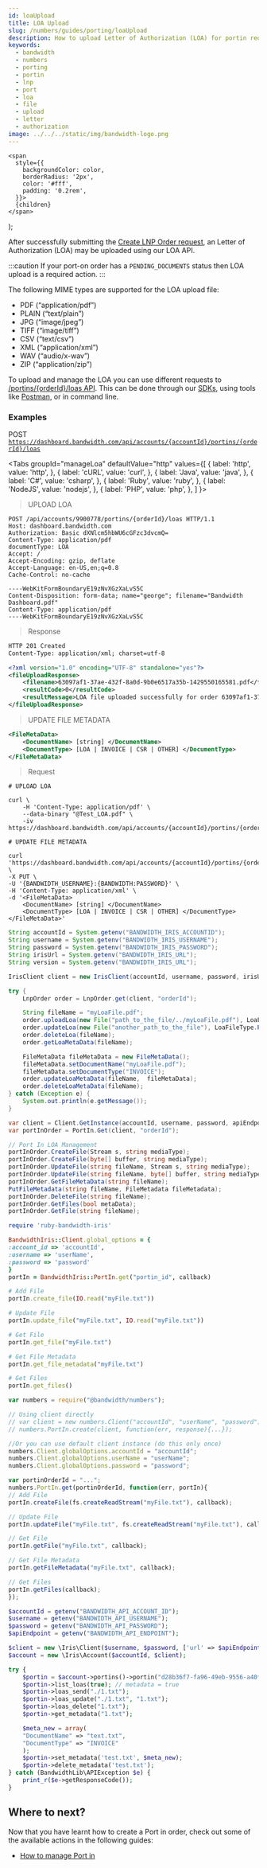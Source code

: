 ```yaml
---
id: loaUpload
title: LOA Upload
slug: /numbers/guides/porting/loaUpload
description: How to upload Letter of Authorization (LOA) for portin request
keywords:
  - bandwidth
  - numbers
  - porting
  - portin
  - lnp
  - port
  - loa
  - file
  - upload
  - letter
  - authorization
image: ../../../static/img/bandwidth-logo.png
---
```




    <span
      style={{
        backgroundColor: color,
        borderRadius: '2px',
        color: '#fff',
        padding: '0.2rem',
      }}>
      {children}
    </span>
  );


After successfully submitting the [Create LNP Order request](/docs/numbers/guides/porting/portingNumbers), an Letter of Authorization (LOA) may be uploaded using our LOA API.

:::caution
If your port-on order has a ```PENDING_DOCUMENTS``` status then LOA upload is a required action.
:::

The following MIME types are supported for the LOA upload file:

* PDF (“application/pdf”)
* PLAIN (“text/plain”)
* JPG (“image/jpeg”)
* TIFF (“image/tiff”)
* CSV (“text/csv”)
* XML (“application/xml”)
* WAV (“audio/x-wav”)
* ZIP (“application/zip”)


To upload and manage the LOA you can use different requests to [/portins/{orderId}/loas API](/apis/numbers/#operation/UploadPortinLoaFile). This can be done through our [SDKs](/sdks), using tools like [Postman](https://github.com/Bandwidth/postman), or in command line.

### Examples
<Highlight color="#079CEE">POST</Highlight> <code>https://dashboard.bandwidth.com/api/accounts/{accountId}/portins/{orderId}/loas</code>

<Tabs
    groupId="manageLoa"
    defaultValue="http"
    values={[
        { label: 'http', value: 'http', },
        { label: 'cURL', value: 'curl', },
        { label: 'Java', value: 'java', },
        { label: 'C#', value: 'csharp', },
        { label: 'Ruby', value: 'ruby', },
        { label: 'NodeJS', value: 'nodejs', },
        { label: 'PHP', value: 'php', },
    ]
    }>
<TabItem value="http">

> UPLOAD LOA

```http
POST /api/accounts/9900778/portins/{orderId}/loas HTTP/1.1
Host: dashboard.bandwidth.com
Authorization: Basic dXNlcm5hbWU6cGFzc3dvcmQ=
Content-Type: application/pdf
documentType: LOA
Accept: /
Accept-Encoding: gzip, deflate
Accept-Language: en-US,en;q=0.8
Cache-Control: no-cache

----WebKitFormBoundaryE19zNvXGzXaLvS5C
Content-Disposition: form-data; name="george"; filename="Bandwidth Dashboard.pdf"
Content-Type: application/pdf
----WebKitFormBoundaryE19zNvXGzXaLvS5C
```

> Response

```xml
HTTP 201 Created
Content-Type: application/xml; charset=utf-8

<?xml version="1.0" encoding="UTF-8" standalone="yes"?>
<fileUploadResponse>
    <filename>63097af1-37ae-432f-8a0d-9b0e6517a35b-1429550165581.pdf</filename>
    <resultCode>0</resultCode>
    <resultMessage>LOA file uploaded successfully for order 63097af1-37ae-432f-8a0d-9b0e6517a35b</resultMessage>
</fileUploadResponse>
```

>UPDATE FILE METADATA

```xml
<FileMetaData>
    <DocumentName> [string] </DocumentName>
    <DocumentType> [LOA | INVOICE | CSR | OTHER] </DocumentType>
</FileMetaData>
```

</TabItem>
<TabItem value="curl">

> Request

```cURL
# UPLOAD LOA

curl \
    -H 'Content-Type: application/pdf' \
    --data-binary "@Test_LOA.pdf" \
    -iv https://dashboard.bandwidth.com/api/accounts/{accountId}/portins/{orderId}/loas

# UPDATE FILE METADATA

curl 'https://dashboard.bandwidth.com/api/accounts/{accountId}/portins/{orderId}/loas/{fileId}/metadata' \
-X PUT \
-U '{BANDWIDTH_USERNAME}:{BANDWIDTH:PASSWORD}' \
-H 'Content-Type: application/xml' \
-d '<FileMetaData>
    <DocumentName> [string] </DocumentName>
    <DocumentType> [LOA | INVOICE | CSR | OTHER] </DocumentType>
</FileMetaData>'
```

</TabItem>
<TabItem value="java">

```java
String accountId = System.getenv("BANDWIDTH_IRIS_ACCOUNTID");
String username = System.getenv("BANDWIDTH_IRIS_USERNAME");
String password = System.getenv("BANDWIDTH_IRIS_PASSWORD");
String irisUrl = System.getenv("BANDWIDTH_IRIS_URL");
String version = System.getenv("BANDWIDTH_IRIS_URL");

IrisClient client = new IrisClient(accountId, username, password, irisUrl, version);

try {
    LnpOrder order = LnpOrder.get(client, "orderId");

    String fileName = "myLoaFile.pdf";
    order.uploadLoa(new File("path_to_the_file/../myLoaFile.pdf"), LoaFileType.PDF);
    order.updateLoa(new File("another_path_to_the_file"), LoaFileType.PDF);
    order.deleteLoa(fileName);
    order.getLoaMetaData(fileName);

    FileMetaData fileMetaData = new FileMetaData();
    fileMetaData.setDocumentName("myLoaFile.pdf");
    fileMetaData.setDocumentType("INVOICE");
    order.updateLoaMetaData(fileName,  fileMetaData);
    order.deleteLoaMetaData(fileName);
} catch (Exception e) {
    System.out.println(e.getMessage());
}
```

</TabItem>
<TabItem value="csharp">

```csharp
var client = Client.GetInstance(accountId, username, password, apiEndpoint)
var portInOrder = PortIn.Get(client, "orderId");

// Port In LOA Management
portInOrder.CreateFile(Stream s, string mediaType);
portInOrder.CreateFile(byte[] buffer, string mediaType);
portInOrder.UpdateFile(string fileName, Stream s, string mediaType);
portInOrder.UpdateFile(string fileName, byte[] buffer, string mediaType);
portInOrder.GetFileMetaData(string fileName);
PutFileMetadata(string fileName, FileMetadata fileMetadata);
portInOrder.DeleteFile(string fileName);
portInOrder.GetFiles(bool metaData);
portInOrder.GetFile(string fileName);
```

</TabItem>
<TabItem value="ruby">

```ruby
require 'ruby-bandwidth-iris'

BandwidthIris::Client.global_options = {
:account_id => 'accountId',
:username => 'userName',
:password => 'password'
}
portIn = BandwidthIris::PortIn.get("portin_id", callback)

# Add File
portIn.create_file(IO.read("myFile.txt"))

# Update File
portIn.update_file("myFile.txt", IO.read("myFile.txt"))

# Get File
portIn.get_file("myFile.txt")

# Get File Metadata
portIn.get_file_metadata("myFile.txt")

# Get Files
portIn.get_files()
```

</TabItem>
<TabItem value="nodejs">

```js
var numbers = require("@bandwidth/numbers");

// Using client directly
// var client = new numbers.Client("accountId", "userName", "password");
// numbers.PortIn.create(client, function(err, response){...});

//Or you can use default client instance (do this only once)
numbers.Client.globalOptions.accountId = "accountId";
numbers.Client.globalOptions.userName = "userName";
numbers.Client.globalOptions.password = "password";

var portinOrderId = "...";
numbers.PortIn.get(portinOrderId, function(err, portIn){
// Add File
portIn.createFile(fs.createReadStream("myFile.txt"), callback);

// Update File
portIn.updateFile("myFile.txt", fs.createReadStream("myFile.txt"), callback);

// Get File
portIn.getFile("myFile.txt", callback);

// Get File Metadata
portIn.getFileMetadata("myFile.txt", callback);

// Get Files
portIn.getFiles(callback);
});
```

</TabItem>
<TabItem value="php">

```php
$accountId = getenv("BANDWIDTH_API_ACCOUNT_ID");
$username = getenv("BANDWIDTH_API_USERNAME");
$password = getenv("BANDWIDTH_API_PASSWORD");
$apiEndpoint = getenv("BANDWIDTH_API_ENDPOINT");

$client = new \Iris\Client($username, $password, ['url' => $apiEndpoint]);
$account = new \Iris\Account($accountId, $client);

try {
    $portin = $account->portins()->portin("d28b36f7-fa96-49eb-9556-a40fca49f7c6"));
    $portin->list_loas(true); // metadata = true
    $portin->loas_send("./1.txt");
    $portin->loas_update("./1.txt", "1.txt");
    $portin->loas_delete("1.txt");
    $portin->get_metadata("1.txt");

    $meta_new = array(
    "DocumentName" => "text.txt",
    "DocumentType" => "INVOICE"
    );
    $portin->set_metadata('test.txt', $meta_new);
    $portin->delete_metadata('test.txt');
} catch (BandwidthLib\APIException $e) {
    print_r($e->getResponseCode());
}
```

</TabItem>
</Tabs>

## Where to next?

Now that you have learnt how to create a Port in order, check out some of the available actions in the following guides:
- [How to manage Port in](/docs/numbers/guides/porting/updatePortin)
